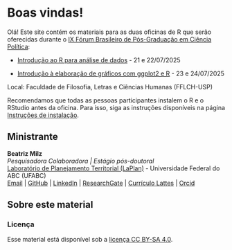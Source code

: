 # Boas vindas! {.unnumbered}

Olá! Este site contém os materiais para as duas oficinas de R que serão oferecidas durante o [IX Fórum Brasileiro de Pós-Graduação em Ciência Política](https://www.even3.com.br/ix-fbcp/):

  - [Introdução ao R para análise de dados](intro-r/index.qmd) - 21 e 22/07/2025
 
  - [Introdução à elaboração de gráficos com ggplot2 e R](visualizacao/index.qmd) - 23 e 24/07/2025

Local: Faculdade de Filosofia, Letras e Ciências Humanas (FFLCH-USP)

:::{.callout-important}
Recomendamos que todas as pessoas participantes instalem o R e o RStudio antes da oficina.
Para isso, siga as instruções disponíveis na página [Instruções de instalação](instalacao.qmd).
:::

## Ministrante

**Beatriz Milz** <br>
*Pesquisadora Colaboradora | Estágio pós-doutoral* <br>
[Laboratório de Planejamento Territorial (LaPlan)](https://laplan.pesquisa.ufabc.edu.br/) - Universidade Federal do ABC (UFABC) <br>
[Email](mailto:milz.bea@gmail.com) | [GitHub](https://github.com/beatrizmilz) | [LinkedIn](https://www.linkedin.com/in/beatrizmilz/) |
[ResearchGate](https://www.researchgate.net/profile/Beatriz-Milz) | [Currículo Lattes](http://lattes.cnpq.br/5150665880581477) | [Orcid](https://orcid.org/0000-0002-3064-4486)

## Sobre este material
### Licença

Esse material está disponível sob a [licença CC BY-SA 4.0](https://creativecommons.org/licenses/by-sa/4.0/).